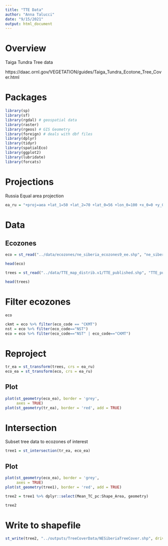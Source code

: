 ```yaml
---
title: "TTE Data"
author: "Anna Talucci"
date: "9/15/2021"
output: html_document
---
```


# Overview
 Taiga Tundra Tree data
 
 
https://daac.ornl.gov/VEGETATION/guides/Taiga_Tundra_Ecotone_Tree_Cover.html


# Packages

```r
library(sp)
library(sf)
library(rgdal) # geospatial data
library(raster)
library(rgeos) # GIS Geometry
library(foreign) # deals with dbf files
library(dplyr)
library(tidyr)
library(spatialEco)
library(ggplot2)
library(lubridate)
library(forcats)
```

# Projections 

Russia Equal area projection

```r
ea_ru = "+proj=aea +lat_1=50 +lat_2=70 +lat_0=56 +lon_0=100 +x_0=0 +y_0=0 +ellps=WGS84 +datum=WGS84 +units=m +no_defs "
```


# Data
## Ecozones
```r
eco = st_read("../data/ecozones/ne_siberia_ecozones9_ee.shp", "ne_siberia_ecozones9_ee")
```

```r
head(eco)
```


```r
trees = st_read("../data/TTE_map_distrib.v1/TTE_published.shp", "TTE_published") 
```

```r
head(trees)
```


# Filter ecozones
```r
eco
```

```r
ckmt = eco %>% filter(eco_code == "CKMT")
nst = eco %>% filter(eco_code=="NST")
eco = eco %>% filter(eco_code=="NST" | eco_code=="CKMT")
```

# Reproject

```r
tr_ea = st_transform(trees, crs = ea_ru)
eco_ea = st_transform(eco, crs = ea_ru)
```

## Plot
```r
plot(st_geometry(eco_ea), border = 'grey', 
     axes = TRUE)
plot(st_geometry(tr_ea), border = 'red', add = TRUE)
```

# Intersection 
Subset tree data to ecozones of interest

```r
tree1 = st_intersection(tr_ea, eco_ea)

```

## Plot
```r
plot(st_geometry(eco_ea), border = 'grey', 
     axes = TRUE)
plot(st_geometry(tree1), border = 'red', add = TRUE)
```

```r

tree2 = tree1 %>% dplyr::select(Mean_TC_pc:Shape_Area, geometry)

tree2
```

# Write to shapefile
```r
st_write(tree2, "../outputs/TreeCoverData/NESiberiaTreeCover.shp", driver="ESRI Shapefile") 
```






